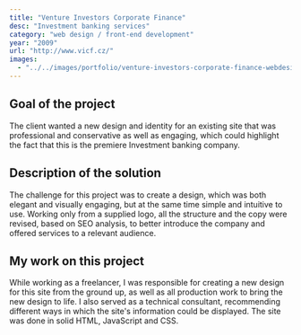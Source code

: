 ```yaml
---
title: "Venture Investors Corporate Finance"
desc: "Investment banking services"
category: "web design / front-end development"
year: "2009"
url: "http://www.vicf.cz/"
images:
  - "../../images/portfolio/venture-investors-corporate-finance-webdesign.jpg"
---
```


## Goal of the project

The client wanted a new design and identity for an existing site that was professional and conservative as well as engaging, which could highlight the fact that this is the premiere Investment banking company.

## Description of the solution

The challenge for this project was to create a design, which was both elegant and visually engaging, but at the same time simple and intuitive to use. Working only from a supplied logo, all the structure and the copy were revised, based on SEO analysis, to better introduce the company and offered services to a relevant audience.

## My work on this project

While working as a freelancer, I was responsible for creating a new design for this site from the ground up, as well as all production work to bring the new design to life. I also served as a technical consultant, recommending different ways in which the site's information could be displayed. The site was done in solid HTML, JavaScript and CSS.
